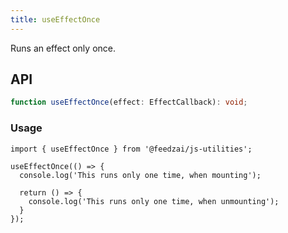 ```yaml
---
title: useEffectOnce
---
```

Runs an effect only once.

## API

```typescript
function useEffectOnce(effect: EffectCallback): void;
```

### Usage

```tsx
import { useEffectOnce } from '@feedzai/js-utilities';

useEffectOnce(() => {
  console.log('This runs only one time, when mounting');

  return () => {
    console.log('This runs only one time, when unmounting');
  }
});
```
